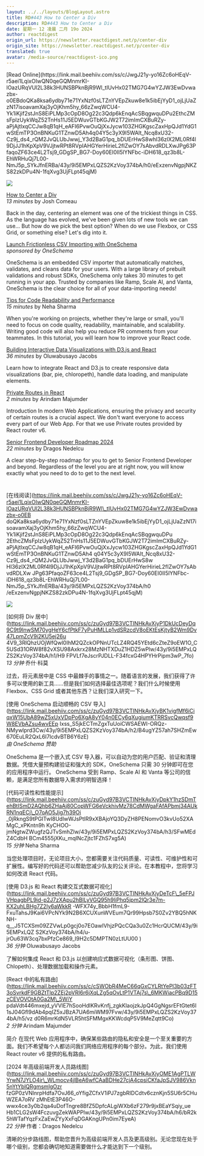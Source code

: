 ```yaml
---
layout: ../../layouts/BlogLayout.astro
title: RD#443 How to Center a Div
description: RD#443 How to Center a Div
date: 星期一 12 凌晨 二月 19o 2024
author: reactdigest
origin_url: https://newsletter.reactdigest.net/p/center-div
origin_site: https://newsletter.reactdigest.net/p/center-div
translated: true
avatar: /media-source/reactdigest-ico.png
---
```



<Reference client:only="react" title="RD#443 How to Center a Div" url="https://newsletter.reactdigest.net/p/center-div" />

<Detail client:only="react">
	[Read Online](https://link.mail.beehiiv.com/ss/c/JwgJ21y-yo16Zc6oHEqV-r5aei1LqixOIwQN0qeGQMnmrKI-lOazURqVUl2L38k3HUNSBPknBjR9Wl_tIUvHx02TMG7G4wYZJW3EwDvwazbx-o0EBdoQKa8ksa6ydby71e71YxNzf0sLTZnYVEpZkuw8e1k5ibEjYyD1_ojLjUaZzN17isoavamXaj3yOjKhm5hy_66zZwqWCU4-Yk1iKjif2stJnS8EiPLMp3cOpD8Og22c3Qdp6kEnqAcSBqgwquDPu2EthcZMsFplzUykWqZ52TnHs11J5EDWuvGTbKGJW2T72imImCXBuRZy-aPjAjtlxqCCJw8qB1qH_eAFI6PvwOuQjXxJycw103ZHGKgscZaxHpQJd1YdG1wStEmTP3OnBNKuG1TZnwD5Ah4q04Y5c3yX9I5WAlt_Ncq8xU32-Cz9j_ds4_rQM2JvQLUbJwwj_Y3d2BaG1pq_bDUErHwS8whI36zlX2ML0Rf4l9DjJJ1hKpXpV9VJjtwRPt8RVpIAHGYerHirieL2fIZwOY7sAbvdRDLXwJPg63PfaqoZF63ce4L2Tsj9_GDgSP_BG7-Doy60EI0II5lYNFbc-iDH618_qz3b8L-EhWRHuQj7L00-NmJ5p_SYkJfnERBa/43y/9i5EMPxLQZS2KzVoy374bA/h0/eExzenvNgpjNKZS82zkDPu4N-1fqXvg3UjFLpt45qjM)

![](https://link.mail.beehiiv.com/ss/o/2neHg-Hzkdcq_goMOXZHDQ/43y/9i5EMPxLQZS2KzVoy374bA/ho.gif)

[How to Center a Div](https://link.mail.beehiiv.com/ss/c/zuGyd97B3VCTINHkAvXjyP1DkUcDeyDq9C9t9InwSM70ygHeY6cfPtkF7yPuHMLLp1vdSRzcdV8oEKtEsKjtyB2Wm9Dv47LpmZcV9i2KU5ej26u4V9_3RlQhzUOjWfQwl0IhM2QZckOPNnUTcLZ4RQ45YEtd6cZteZ9oEW1O_C5USd31ORW8f82vXSU98Axkrx28MzNHTXDuZ1HDZ5wPlw/43y/9i5EMPxLQZS2KzVoy374bA/h1/H9FPVLf7eJscrPJDll-F34fcxG4HPYHrPipm3wP_7fo)  
_13 minutes_ by Josh Comeau

Back in the day, centering an element was one of the trickiest things in CSS. As the language has evolved, we’ve been given lots of new tools we can use… But how do we pick the best option? When do we use Flexbox, or CSS Grid, or something else? Let's dig into it.

[Launch Frictionless CSV Importing with OneSchema](https://link.mail.beehiiv.com/ss/c/zuGyd97B3VCTINHkAvXjyBK1vigfMf6iCiqxW15UbA89wZ5xUxVDpPo6XgA8yY04n0ECy6qXugiumKTRRSvcQwqsf9W8EVbAZsu4wvEEpIxss_S5jkECTmZgxTuUoiCWSAEWI-ORQz-NMywlprd3Cw/43y/9i5EMPxLQZS2KzVoy374bA/h2/B4ugYZ57ah7SHZmEw670EuLR2QxL6I7lcdvBTB6Y6zE)  
_sponsored by OneSchema_

OneSchema is an embedded CSV importer that automatically matches, validates, and cleans data for your users. With a large library of prebuilt validations and robust SDKs, OneSchema only takes 30 minutes to get running in your app. Trusted by companies like Ramp, Scale AI, and Vanta, OneSchema is the clear choice for all of your data-importing needs!

[Tips for Code Readability and Performance](https://link.mail.beehiiv.com/ss/c/zuGyd97B3VCTINHkAvXjyDpkY1hzSDmTehBtISmD2AQhb6ZHaAj80CopWFG6eVckhivMz78CdMWgaFAfAPbmj34AUkRN1nqECj_O7oAO5Jjg7h39Oi_0jRkngS9tPGItwI8UdlwWJsPtlR9xXBAjoYQ3DyZH8PENomvO3kvUo52XAMgC_xPKntn9hKyCHoO-jmNgtwZWugfzQJTvSmhZlw/43y/9i5EMPxLQZS2KzVoy374bA/h3/SFwMEdZ4CdbHBCm4555jXKu_mqINcZjtc1FZhS7xg5A)  
_15 minutes_ by Neha Sharma

When you're working on projects, whether they're large or small, you'll need to focus on code quality, readability, maintainable, and scalability. Writing good code will also help you reduce PR comments from your teammates. In this tutorial, you will learn how to improve your React code.

[Building Interactive Data Visualizations with D3.js and React](https://link.mail.beehiiv.com/ss/c/zuGyd97B3VCTINHkAvXjyDeTcF_5eFPJVHpagbPL9id-p2J7zXApu2hBlLyVGQ95h9liPhq5jpm2lQr3e7m-KX2uhLBHg7Z2Iy6aWkkR-WFX74y_BbbH1fmL9-FxuTahsJ9Kai6VPcNYk9N2B6XCUXunWVEum7Qr99Hpsb7S0Zv2YBQ5hNKNH-q__J5TCXSm09ZZVwLp0gcj0o7EOawIVhjzPQcCQa3u0Zc1HcrQUCM/43y/9i5EMPxLQZS2KzVoy374bA/h4/u-jrOu63W3cq7bxPfzCe869_I9H2c5DMPTN0zLtUU00)  
_36 minutes_ by Oluwabusayo Jacobs

Learn how to integrate React and D3.js to create responsive data visualizations (bar, pie, chloropeth), handle data loading, and manipulate elements.

[Private Routes in React](https://link.mail.beehiiv.com/ss/c/cSWObR4MeC66qGxCYLRtYePl3b03zFT3oSvrkdF9GBZtTlp2ZEj2pVRI6r6jXqLZg5qOvLtP1VTAj7s_6MKWiacPBq9D15zCEVOVOtA0Ga2M_5WiYpdaVdt446mxejd_yVVlE7hSooHdlKRvKnfj_zgkKlaojzkJpQ4GgNgsrEFtGtet6I1sJ04Gfl9dAb4pqIZ5xJBzA7UA6miWM97Fvw/43y/9i5EMPxLQZS2KzVoy374bA/h5/vzd0R6mrKdN5VLR5htSFMMgxKKWcdqP5V9MeZqtt9Co)  
_2 minutes_ by Arindam Majumder

Introduction In modern Web Applications, ensuring the privacy and security of certain routes is a crucial aspect. We don't want everyone to access every part of our Web App. For that we use Private routes provided by React router v6.

[Senior Frontend Developer Roadmap 2024](https://link.mail.beehiiv.com/ss/c/zuGyd97B3VCTINHkAvXjyOME1AgPTLWYrwN7JYLO4ir_WLmocv4jlBeA6wfCAaBDHe27cjA4cpsiCKfaJpSJV986Vkn5nYtYblQRgmsmlgOzrfzGP0zVNlnrpHdfa7OvJ66_oYfigZCfxV1iPJ7zgbRIDCdtv6cznKjn5SU6r5CHuWZEA7oRVzMhEtE3P46O-wwx4ce3y0b2qa4uDofTngre8BfZ5DpfcALgiWXb6zF279r9jxBEaYSqiy_ueHb1CLG2sW4FczuvgZekWAPPIw/43y/9i5EMPxLQZS2KzVoy374bA/h6/bR2k5hWTafYqzFxZaEwZYyXxFqDGAKngUPn0im7EyeA)  
_22 minutes_ by Dragos Nedelcu

A clear step-by-step roadmap for you to get to Senior Frontend Developer and beyond. Regardless of the level you are at right now, you will know exactly what you need to do to get to the next level.

#
</Detail>

\[在线阅读]\(https://link.mail.beehiiv.com/ss/c/JwgJ21y-yo16Zc6oHEqV-r5aei1LqixOIwQN0qeGQMnmrKI-lOazURqVUl2L38k3HUNSBPknBjR9Wl\_tIUvHx02TMG7G4wYZJW3EwDvwazbx-o0EB doQKa8ksa6ydby71e71YxNzf0sLTZnYVEpZkuw8e1k5ibEjYyD1\_ojLjUaZzN17isoavamXaj3yOjKhm5hy\_66zZwqWCU4-Yk1iKjif2stJnS8EiPLMp3cOpD8Og22c3Qdp6kEnqAcSBqgwquDPu 2EthcZMsFplzUykWqZ52TnHs11J5EDWuvGTbKGJW2T72imImCXBuRZy-aPjAjtlxqCCJw8qB1qH\_eAFI6PvwOuQjXxJycw103ZHGKgscZaxHpQJd1YdG1wStEmTP3OnBNKuG1TZnwD5Ah4 q04Y5c3yX9I5WAlt\_Ncq8xU32-Cz9j\_ds4\_rQM2JvQLUbJwwj\_Y3d2BaG1pq\_bDUErHwS8w HI36zlX2ML0Rf4l9DjJJ1hKpXpV9VJjtwRPt8RVpIAHGYerHirieL2fIZwOY7sAbvdRDLXw JPg63PfaqoZF63ce4L2Tsj9\_GDgSP\_BG7-Doy60EI0II5lYNFbc-iDH618\_qz3b8L-EhWRHuQj7L00-NmJ5p\_SYkJfnERBa/43y/9i5EMPxLQZS2KzVoy374bA/h0 /eExzenvNgpjNKZS82zkDPu4N-1fqXvg3UjFLpt45qjM)

![](https://link.mail.beehiiv.com/ss/o/2neHg-Hzkdcq_goMOXZHDQ/43y/9i5EMPxLQZS2KzVoy374bA/ho.gif)

\[如何将 Div 居中]\(https://link.mail.beehiiv.com/ss/c/zuGyd97B3VCTINHkAvXjyP1DkUcDeyDq9C9t9InwSM70ygHeY6cfPtkF7yPuHMLLp1vdSRzcdV8oEKtEsKjtyB2Wm9Dv47LpmZcV9i2KU5ej26u 4V9\_3RlQhzUOjWfQwl0IhM2QZckOPNnUTcLZ4RQ45YEtd6cZteZ9oEW1O\_C5USd31ORW8f82vXSU98Axkrx28MzNHTXDuZ1HDZ5wPlw/43y/9i5EMPxLQZS2KzVoy374bA/h1/H9 FPVLf7eJscrPJDLL-F34fcxG4HPYHrPipm3wP\_7fo)\
*13 分钟* 乔什·科莫

过去，将元素居中是 CSS 中最棘手的事情之一。随着语言的发展，我们获得了许多可以使用的新工具……但是我们如何选择最佳选项呢？我们什么时候使用 Flexbox、CSS Grid 或者其他东西？让我们深入研究一下。

\[使用 OneSchema 启动顺畅的 CSV 导入]\(https://link.mail.beehiiv.com/ss/c/zuGyd97B3VCTINHkAvXjyBK1vigfMf6iCiqxW15UbA89wZ5xUxVDpPo6XgA8yY04n0ECy6qXugiumKTRRSvcQwqsf9W8EVbAZsu4wvEEp Ixss\_S5jkECTmZgxTuUoiCWSAEWI-ORQz-NMywlprd3Cw/43y/9i5EMPxLQZS2KzVoy374bA/h2/B4ugYZ57ah7SHZmEw670EuLR2QxL6I7lcdvBTB6Y6zE)\
*由 OneSchema 赞助*

OneSchema 是一个嵌入式 CSV 导入器，可以自动为您的用户匹配、验证和清理数据。凭借大量预构建验证和强大的 SDK，OneSchema 只需 30 分钟即可在您的应用程序中运行。 OneSchema 受到 Ramp、Scale AI 和 Vanta 等公司的信赖，是满足您所有数据导入需求的明智选择！

\[代码可读性和性能提示]\(https://link.mail.beehiiv.com/ss/c/zuGyd97B3VCTINHkAvXjyDpkY1hzSDmTehBtISmD2AQhb6ZHaAj80CopWFG6eVckhivMz78CdMWgaFAfAPbmj34AUkRN1nqECj\_O7oAO5Jjg7h39Oi \_0jRkngS9tPGITwI8UdlwWJsPtlR9xXBAjoYQ3DyZH8PENomvO3kvUo52XAMgC\_xPKntn9h KyCHOO-jmNgtwZWugfzQJTvSmhZlw/43y/9i5EMPxLQZS2KzVoy374bA/h3/SFwMEdZ4CdbH BCm4555jXKu\_mqINcZjtc1FZhS7xg5A)\
*15 分钟* Neha Sharma

当您处理项目时，无论项目大小，您都需要关注代码质量、可读性、可维护性和可扩展性。编写好的代码还可以帮助您减少队友的公关评论。在本教程中，您将学习如何改进 React 代码。

\[使用 D3.js 和 React 构建交互式数据可视化]\(https://link.mail.beehiiv.com/ss/c/zuGyd97B3VCTINHkAvXjyDeTcF\_5eFPJVHpagbPL9id-p2J7zXApu2hBlLyVGQ95h9liPhq5jpm2lQr3e7m-KX2uhLBHg7Z2Iy6aWkkR -WFX74y\_BbbH1fmL9-FxuTahsJ9Kai6VPcNYk9N2B6XCUXunWVEum7Qr99Hpsb7S0Zv2YBQ5hNKNH-q\_\_J5TCXSm09ZZVwLp0gcj0o7EOawIVhjzPQcCQa3u0Zc1HcrQUCM/43y/9i5EMPxLQZ S2KzVoy374bA/h4/u-jrOu63W3cq7bxPfzCe869\_I9H2c5DMPTN0zLtUU00 )\
*36 分钟* Oluwabusayo Jacobs

了解如何集成 React 和 D3.js 以创建响应式数据可视化（条形图、饼图、Chlopeth）、处理数据加载和操作元素。

\[React 中的私有路由]\(https://link.mail.beehiiv.com/ss/c/cSWObR4MeC66qGxCYLRtYePl3b03zFT3oSvrkdF9GBZtTlp2ZEj2pVRI6r6jXqLZg5qOvLtP1VTAj7s\_6MKWiacPBq9D15zCEVOVOtA0Ga2M\_5WiY pdaVdt446mxejd\_yVVlE7hSooHdlKRvKnfj\_zgkKlaojzkJpQ4GgNgsrEFtGtet6I1sJ04Gfl9dAb4pqIZ5xJBzA7UA6miWM97Fvw/43y/9i5EMPxLQZS2KzVoy374bA/h5/vz d0R6mrKdN5VLR5htSFMMgxKKWcdqP5V9MeZqtt9Co)\
*2 分钟* Arindam Majumder

简介 在现代 Web 应用程序中，确保某些路由的隐私和安全是一个至关重要的方面。我们不希望每个人都访问我们网络应用程序的每个部分。为此，我们使用 React router v6 提供的私有路由。

\[2024 年高级前端开发人员路线图]\(https://link.mail.beehiiv.com/ss/c/zuGyd97B3VCTINHkAvXjyOME1AgPTLWYrwN7JYLO4ir\_WLmocv4jlBeA6wfCAaBDHe27cjA4cpsiCKfaJpSJV986Vkn5nYtYblQRgmsmlgOzr fzGP0zVNlnrpHdfa7OvJ66\_oYfigZCfxV1iPJ7zgbRIDCdtv6cznKjn5SU6r5CHuWZEA7oRV zMhEtE3P46O-wwx4ce3y0b2qa4uDofTngre8BfZ5DpfcALgiWXb6zF279r9jxBEaYSqiy\_ue Hb1CLG2sW4FczuvgZekWAPPIw/43y/9i5EMPxLQZS2KzVoy374bA/h6/bR2k5hWTafYqzFxZaEwZYyXxFqDGAKngUPn0im7EyeA)\
*22 分钟* 作者：Dragos Nedelcu

清晰的分步路线图，帮助您晋升为高级前端开发人员及更高级别。无论您现在处于哪个级别，您都会确切地知道需要做什么才能达到下一个级别。

#



